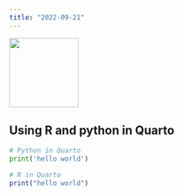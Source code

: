 ```yaml
---
title: "2022-09-21"
---
```


![](img/harug-hex.png){width="125"}

## Using R and python in Quarto

```python
# Python in Quarto
print('hello world')
```
```r
# R in Quarto
print("hello world")
```



